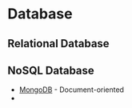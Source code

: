 # Database

## Relational Database

## NoSQL Database

- [MongoDB](https://www.mongodb.com) - Document-oriented
- 
